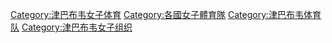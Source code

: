 [[Category:津巴布韦女子体育|Category:津巴布韦女子体育]]
[[Category:各國女子體育隊|Category:各國女子體育隊]]
[[Category:津巴布韦体育队|Category:津巴布韦体育队]]
[[Category:津巴布韦女子组织|Category:津巴布韦女子组织]]